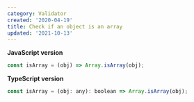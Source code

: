 ```yaml
---
category: Validator
created: '2020-04-19'
title: Check if an object is an array
updated: '2021-10-13'
---
```


**JavaScript version**

```js
const isArray = (obj) => Array.isArray(obj);
```

**TypeScript version**

```js
const isArray = (obj: any): boolean => Array.isArray(obj);
```
